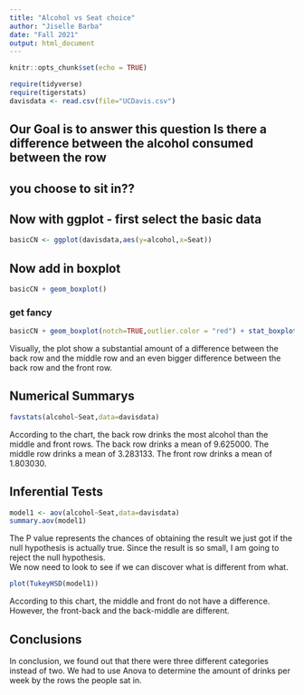 ```yaml
---
title: "Alcohol vs Seat choice"
author: "Jiselle Barba"
date: "Fall 2021"
output: html_document
---
```


```r
knitr::opts_chunk$set(echo = TRUE)
```

```r
require(tidyverse)
require(tigerstats)
davisdata <- read.csv(file="UCDavis.csv")
```
## Our Goal is to answer this question Is there a difference between the alcohol consumed between the row
## you choose to sit in??

## Now with ggplot - first select the basic data

```r
basicCN <- ggplot(davisdata,aes(y=alcohol,x=Seat))
```
## Now add in boxplot

```r
basicCN + geom_boxplot()
```
  
  
### get fancy  

```r
basicCN + geom_boxplot(notch=TRUE,outlier.color = "red") + stat_boxplot(geom ='errorbar') + labs(title="Fancy notch boxplot \n with 2 lines")
```
  
Visually, the plot show a substantial amount of a difference between the back row and the middle row and an even bigger difference between the back row and the front row.  
  
## Numerical Summarys 
  
```r
favstats(alcohol~Seat,data=davisdata)
```
  According to the chart, the back row drinks the most alcohol than the middle and front rows. The back row drinks a mean of 9.625000. The middle row drinks a mean of 3.283133. The front row drinks a mean of 1.803030.  
    
## Inferential Tests
```r
model1 <- aov(alcohol~Seat,data=davisdata)
summary.aov(model1)
```
The P value represents the chances of obtaining the result we just got if the null hypothesis is actually true. Since the result is so small, I am going to reject the null hypothesis.  
We now need to look to see if we can discover what is different from what.  
```r
plot(TukeyHSD(model1))
```
  
According to this chart, the middle and front do not have a difference. However, the front-back and the back-middle are different.  
  
## Conclusions
  
  In conclusion, we found out that there were three different categories instead of two. We had to use Anova to determine the amount of drinks per week by the rows the people sat in.

